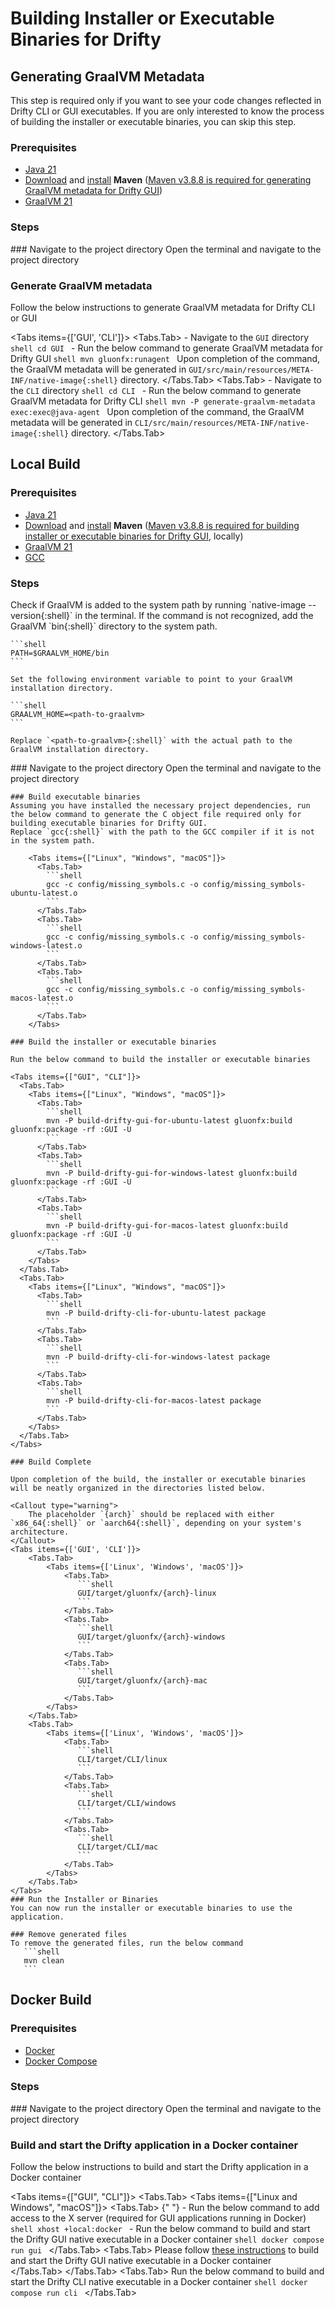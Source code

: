 
# Building Installer or Executable Binaries for Drifty

## Generating GraalVM Metadata

<Callout type="info">
  This step is required only if you want to see your code changes reflected in
  Drifty CLI or GUI executables. If you are only interested to know the process
  of building the installer or executable binaries, you can skip this step.
</Callout>

### Prerequisites

- [Java 21](https://www.oracle.com/java/technologies/downloads/#java21)
- [Download](https://maven.apache.org/download.cgi#previous-stable-3-8-x-release) and [install](https://maven.apache.org/install.html) **Maven** ([Maven v3.8.8 is required for generating GraalVM metadata for Drifty GUI](https://github.com/gluonhq/gluonfx-maven-plugin/issues/462))
- [GraalVM 21](https://www.graalvm.org/downloads/)

### Steps

<Steps>
### Navigate to the project directory
Open the terminal and navigate to the project directory

### Generate GraalVM metadata

Follow the below instructions to generate GraalVM metadata for Drifty CLI or GUI

<Tabs items={['GUI', 'CLI']}>
    <Tabs.Tab>
    - Navigate to the `GUI` directory
      ```shell
      cd GUI
      ```
    - Run the below command to generate GraalVM metadata for Drifty GUI
      ```shell
      mvn gluonfx:runagent
      ```
    Upon completion of the command, the GraalVM metadata will be generated in `GUI/src/main/resources/META-INF/native-image{:shell}` directory.
    </Tabs.Tab>
    <Tabs.Tab>
    - Navigate to the `CLI` directory
      ```shell
      cd CLI
      ```
    - Run the below command to generate GraalVM metadata for Drifty CLI
      ```shell
      mvn -P generate-graalvm-metadata exec:exec@java-agent
      ```
    Upon completion of the command, the GraalVM metadata will be generated in `CLI/src/main/resources/META-INF/native-image{:shell}` directory.
    </Tabs.Tab>
</Tabs>
</Steps>

## Local Build

### Prerequisites

- [Java 21](https://www.oracle.com/java/technologies/downloads/#java21)
- [Download](https://maven.apache.org/download.cgi#previous-stable-3-8-x-release) and [install](https://maven.apache.org/install.html) **Maven** ([Maven v3.8.8 is required for building installer or executable binaries for Drifty GUI](https://github.com/gluonhq/gluonfx-maven-plugin/issues/462), locally)
- [GraalVM 21](https://www.graalvm.org/downloads/)
- [GCC](https://gcc.gnu.org/install/)

### Steps

<Callout type="info">
    Check if GraalVM is added to the system path by running `native-image --version{:shell}` in the terminal.
    If the command is not recognized, add the GraalVM `bin{:shell}` directory to the system path.

    ```shell
    PATH=$GRAALVM_HOME/bin
    ```

    Set the following environment variable to point to your GraalVM installation directory.

    ```shell
    GRAALVM_HOME=<path-to-graalvm>
    ```

    Replace `<path-to-graalvm>{:shell}` with the actual path to the GraalVM installation directory.

</Callout>

<Steps>
    ### Navigate to the project directory
    Open the terminal and navigate to the project directory

    ### Build executable binaries
    Assuming you have installed the necessary project dependencies, run the below command to generate the C object file required only for building executable binaries for Drifty GUI.
    Replace `gcc{:shell}` with the path to the GCC compiler if it is not in the system path.

        <Tabs items={["Linux", "Windows", "macOS"]}>
          <Tabs.Tab>
            ```shell
            gcc -c config/missing_symbols.c -o config/missing_symbols-ubuntu-latest.o
            ```
          </Tabs.Tab>
          <Tabs.Tab>
            ```shell
            gcc -c config/missing_symbols.c -o config/missing_symbols-windows-latest.o
            ```
          </Tabs.Tab>
          <Tabs.Tab>
            ```shell
            gcc -c config/missing_symbols.c -o config/missing_symbols-macos-latest.o
            ```
          </Tabs.Tab>
        </Tabs>

    ### Build the installer or executable binaries

    Run the below command to build the installer or executable binaries

    <Tabs items={["GUI", "CLI"]}>
      <Tabs.Tab>
        <Tabs items={["Linux", "Windows", "macOS"]}>
          <Tabs.Tab>
            ```shell
            mvn -P build-drifty-gui-for-ubuntu-latest gluonfx:build gluonfx:package -rf :GUI -U
            ```
          </Tabs.Tab>
          <Tabs.Tab>
            ```shell
            mvn -P build-drifty-gui-for-windows-latest gluonfx:build gluonfx:package -rf :GUI -U
            ```
          </Tabs.Tab>
          <Tabs.Tab>
            ```shell
            mvn -P build-drifty-gui-for-macos-latest gluonfx:build gluonfx:package -rf :GUI -U
            ```
          </Tabs.Tab>
        </Tabs>
      </Tabs.Tab>
      <Tabs.Tab>
        <Tabs items={["Linux", "Windows", "macOS"]}>
          <Tabs.Tab>
            ```shell
            mvn -P build-drifty-cli-for-ubuntu-latest package
            ```
          </Tabs.Tab>
          <Tabs.Tab>
            ```shell
            mvn -P build-drifty-cli-for-windows-latest package
            ```
          </Tabs.Tab>
          <Tabs.Tab>
            ```shell
            mvn -P build-drifty-cli-for-macos-latest package
            ```
          </Tabs.Tab>
        </Tabs>
      </Tabs.Tab>
    </Tabs>

    ### Build Complete

    Upon completion of the build, the installer or executable binaries will be neatly organized in the directories listed below.

    <Callout type="warning">
        The placeholder `{arch}` should be replaced with either `x86_64{:shell}` or `aarch64{:shell}`, depending on your system's architecture.
    </Callout>
    <Tabs items={['GUI', 'CLI']}>
        <Tabs.Tab>
            <Tabs items={['Linux', 'Windows', 'macOS']}>
                <Tabs.Tab>
                   ```shell
                   GUI/target/gluonfx/{arch}-linux
                   ```
                </Tabs.Tab>
                <Tabs.Tab>
                   ```shell
                   GUI/target/gluonfx/{arch}-windows
                   ```
                </Tabs.Tab>
                <Tabs.Tab>
                   ```shell
                   GUI/target/gluonfx/{arch}-mac
                   ```
                </Tabs.Tab>
            </Tabs>
        </Tabs.Tab>
        <Tabs.Tab>
            <Tabs items={['Linux', 'Windows', 'macOS']}>
                <Tabs.Tab>
                   ```shell
                   CLI/target/CLI/linux
                   ```
                </Tabs.Tab>
                <Tabs.Tab>
                   ```shell
                   CLI/target/CLI/windows
                   ```
                </Tabs.Tab>
                <Tabs.Tab>
                   ```shell
                   CLI/target/CLI/mac
                   ```
                </Tabs.Tab>
            </Tabs>
        </Tabs.Tab>
    </Tabs>
    ### Run the Installer or Binaries
    You can now run the installer or executable binaries to use the application.

    ### Remove generated files
    To remove the generated files, run the below command
       ```shell
       mvn clean
       ```

</Steps>

## Docker Build

### Prerequisites

- [Docker](https://docs.docker.com/get-docker/)
- [Docker Compose](https://docs.docker.com/compose/install/)

### Steps

<Steps>
### Navigate to the project directory
Open the terminal and navigate to the project directory

### Build and start the Drifty application in a Docker container

Follow the below instructions to build and start the Drifty application in a Docker container

<Tabs items={["GUI", "CLI"]}>
  <Tabs.Tab>
    <Tabs items={["Linux and Windows", "macOS"]}>
      <Tabs.Tab>
        {" "}
        - Run the below command to add access to the X server (required for GUI applications
        running in Docker) `shell xhost +local:docker ` - Run the below command to
        build and start the Drifty GUI native executable in a Docker container `shell
        docker compose run gui `
      </Tabs.Tab>
      <Tabs.Tab>
        Please follow [these instructions](macOS-docker-build-instructions.mdx)
        to build and start the Drifty GUI native executable in a Docker
        container
      </Tabs.Tab>
    </Tabs>
  </Tabs.Tab>
  <Tabs.Tab>
    Run the below command to build and start the Drifty CLI native executable in
    a Docker container `shell docker compose run cli `
  </Tabs.Tab>
</Tabs>

</Steps>
